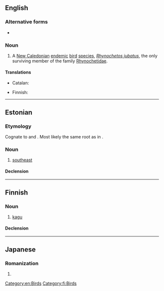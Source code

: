 {{also|kägu}}
==English==
{{rfi|en}}
{{wikipedia}}
{{wikispecies|Rhynochetos jubatus}}

===Alternative forms===
* {{l|en|cagou}}

===Noun===
{{en-noun}}

# A [[New Caledonia]]n [[endemic]] [[bird]] [[species]], ''[[Rhynochetos jubatus]]'', the only surviving member of the family [[Rhynochetidae]].

====Translations====
{{trans-top|''Rhynochetos jubatus''}}
* Catalan: {{t|ca|kagú|m}}
{{trans-mid}}
* Finnish: {{t+|fi|kagu}}
{{trans-bottom}}

[[Category:en:Birds]]

----

==Estonian==

===Etymology===
Cognate to {{cog|fi|kaakko||south-east}} and {{cog|izh|kakkoi||south-east}}. Most likely the same root as in {{m|et|kakerdama||to move in an uncertain manner}}.

===Noun===
{{et-noun|kagu|kagu}}

# [[southeast]]

====Declension====
{{et-decl-elu|kagu}}

{{topics|et|Compass points}}

----

==Finnish==

===Noun===
{{fi-noun}}

# [[kagu]] {{gloss|''Rhynochetos jubatus''}}

====Declension====
{{fi-decl-valo|kag|||u|a}}

[[Category:fi:Birds]]

----

==Japanese==

===Romanization===
{{ja-romaji}}

# {{ja-romanization of|かぐ}}